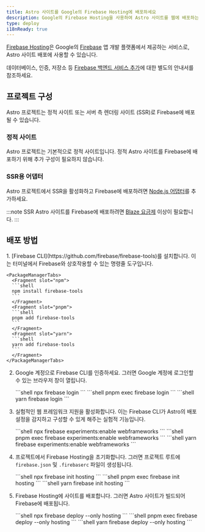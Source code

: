 ```yaml
---
title: Astro 사이트를 Google의 Firebase Hosting에 배포하세요
description: Google의 Firebase Hosting을 사용하여 Astro 사이트를 웹에 배포하는 방법.
type: deploy
i18nReady: true
---
```


[Firebase Hosting](https://firebase.google.com/products/hosting)은 Google의 [Firebase](https://firebase.google.com/) 앱 개발 플랫폼에서 제공하는 서비스로, Astro 사이트 배포에 사용할 수 있습니다.

데이터베이스, 인증, 저장소 등 [Firebase 백엔드 서비스 추가](/ko/guides/backend/google-firebase/)에 대한 별도의 안내서를 참조하세요.

## 프로젝트 구성

Astro 프로젝트는 정적 사이트 또는 서버 측 렌더링 사이트 (SSR)로 Firebase에 배포될 수 있습니다.

### 정적 사이트

Astro 프로젝트는 기본적으로 정적 사이트입니다. 정적 Astro 사이트를 Firebase에 배포하기 위해 추가 구성이 필요하지 않습니다.

### SSR용 어댑터

Astro 프로젝트에서 SSR을 활성화하고 Firebase에 배포하려면 [Node.js 어댑터](/ko/guides/integrations-guide/node/)를 추가하세요.

:::note
SSR Astro 사이트를 Firebase에 배포하려면 [Blaze 요금제](https://firebase.google.com/pricing) 이상이 필요합니다.
:::

## 배포 방법

<Steps>
1. [Firebase CLI](https://github.com/firebase/firebase-tools)를 설치합니다. 이는 터미널에서 Firebase와 상호작용할 수 있는 명령줄 도구입니다.

    <PackageManagerTabs>
      <Fragment slot="npm">
      ```shell
      npm install firebase-tools
      ```
      </Fragment>
      <Fragment slot="pnpm">
      ```shell
      pnpm add firebase-tools
      ```
      </Fragment>
      <Fragment slot="yarn">
      ```shell
      yarn add firebase-tools
      ```
      </Fragment>
    </PackageManagerTabs>

2. Google 계정으로 Firebase CLI를 인증하세요. 그러면 Google 계정에 로그인할 수 있는 브라우저 창이 열립니다.

    <PackageManagerTabs>
      <Fragment slot="npm">
      ```shell
      npx firebase login
      ```
      </Fragment>
      <Fragment slot="pnpm">
      ```shell
      pnpm exec firebase login
      ```
      </Fragment>
      <Fragment slot="yarn">
      ```shell
      yarn firebase login
      ```
      </Fragment>
    </PackageManagerTabs>

3. 실험적인 웹 프레임워크 지원을 활성화합니다. 이는 Firebase CLI가 Astro의 배포 설정을 감지하고 구성할 수 있게 해주는 실험적 기능입니다.

    <PackageManagerTabs>
      <Fragment slot="npm">
      ```shell
      npx firebase experiments:enable webframeworks
      ```
      </Fragment>
      <Fragment slot="pnpm">
      ```shell
      pnpm exec firebase experiments:enable webframeworks
      ```
      </Fragment>
      <Fragment slot="yarn">
      ```shell
      yarn firebase experiments:enable webframeworks
      ```
      </Fragment>
    </PackageManagerTabs>

4. 프로젝트에서 Firebase Hosting을 초기화합니다. 그러면 프로젝트 루트에 `firebase.json` 및 `.firebaserc` 파일이 생성됩니다.

    <PackageManagerTabs>
      <Fragment slot="npm">
      ```shell
      npx firebase init hosting
      ```
      </Fragment>
      <Fragment slot="pnpm">
      ```shell
      pnpm exec firebase init hosting
      ```
      </Fragment>
      <Fragment slot="yarn">
      ```shell
      yarn firebase init hosting
      ```
      </Fragment>
    </PackageManagerTabs>

5. Firebase Hosting에 사이트를 배포합니다. 그러면 Astro 사이트가 빌드되어 Firebase에 배포됩니다.

    <PackageManagerTabs>
      <Fragment slot="npm">
      ```shell
      npx firebase deploy --only hosting
      ```
      </Fragment>
      <Fragment slot="pnpm">
      ```shell
      pnpm exec firebase deploy --only hosting
      ```
      </Fragment>
      <Fragment slot="yarn">
      ```shell
      yarn firebase deploy --only hosting
      ```
      </Fragment>
    </PackageManagerTabs>
</Steps>